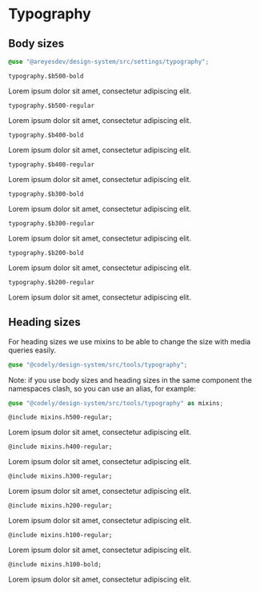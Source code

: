 
<Meta title="Styles/Typography" />

# Typography

## Body sizes

```scss
@use "@areyesdev/design-system/src/settings/typography";
```

`typography.$b500-bold`

<div className="b500-bold">Lorem ipsum dolor sit amet, consectetur adipiscing elit.</div>

`typography.$b500-regular`

<div className="b500-regular">Lorem ipsum dolor sit amet, consectetur adipiscing elit.</div>

`typography.$b400-bold`

<div className="b400-bold">Lorem ipsum dolor sit amet, consectetur adipiscing elit.</div>

`typography.$b400-regular`

<div className="b400-regular">Lorem ipsum dolor sit amet, consectetur adipiscing elit.</div>

`typography.$b300-bold`

<div className="b300-bold">Lorem ipsum dolor sit amet, consectetur adipiscing elit.</div>

`typography.$b300-regular`

<div className="b300-regular">Lorem ipsum dolor sit amet, consectetur adipiscing elit.</div>

`typography.$b200-bold`

<div className="b200-bold">Lorem ipsum dolor sit amet, consectetur adipiscing elit.</div>

`typography.$b200-regular`

<div className="b200-regular">Lorem ipsum dolor sit amet, consectetur adipiscing elit.</div>

## Heading sizes

For heading sizes we use mixins to be able to change the size with media queries easily.

```scss
@use "@codely/design-system/src/tools/typography";
```

Note: if you use body sizes and heading sizes in the same component the namespaces clash, so you can use an alias, for example:

```scss
@use "@codely/design-system/src/tools/typography" as mixins;
```

`@include mixins.h500-regular;`

<div className="h500-regular">Lorem ipsum dolor sit amet, consectetur adipiscing elit.</div>

`@include mixins.h400-regular;`

<div className="h400-regular">Lorem ipsum dolor sit amet, consectetur adipiscing elit.</div>

`@include mixins.h300-regular;`

<div className="h300-regular">Lorem ipsum dolor sit amet, consectetur adipiscing elit.</div>

`@include mixins.h200-regular;`

<div className="h200-regular">Lorem ipsum dolor sit amet, consectetur adipiscing elit.</div>

`@include mixins.h100-regular;`

<div className="h100-regular">Lorem ipsum dolor sit amet, consectetur adipiscing elit.</div>

`@include mixins.h100-bold;`

<div className="h100-bold">Lorem ipsum dolor sit amet, consectetur adipiscing elit.</div>

